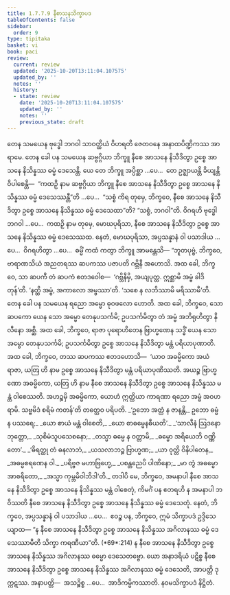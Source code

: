 ```yaml
---
title: 1.7.7.9 နီစာသနသိက္ခာပဒ
tableOfContents: false
sidebar:
  order: 9
type: tipitaka
basket: vi
book: paci
review:
  current: review
  updated: '2025-10-20T13:11:04.107575'
  updated_by: ''
  notes: ''
  history:
  - state: review
    date: '2025-10-20T13:11:04.107575'
    updated_by: ''
    notes: ''
    previous_state: draft
---
```



<DynamicBreadcrumb />


<ReviewStatus review={frontmatter.review} showDetails={true} />

<HypothesisAnnotation frontmatter={frontmatter} />

<Division number="646" book="paci" e="ch" v="2" p="267">

<Paragraph number="2045" book="paci">
တေန သမယေန ဗုဒ္ဓေါ ဘဂဝါ သာဝတ္ထိယံ ဝိဟရတိ ဇေတဝနေ အနာထပိဏ္ဍိကဿ အာရာမေ. တေန ခေါ ပန သမယေန ဆဗ္ဗဂ္ဂိယာ ဘိက္ခူ နီစေ အာသနေ နိသီဒိတွာ ဥစ္စေ အာသနေ နိသိန္နဿ ဓမ္မံ ဒေသေန္တိ.
</Paragraph>

<Paragraph number="2046" book="paci">
ယေ တေ ဘိက္ခူ အပ္ပိစ္ဆာ …ပေ…  တေ ဥဇ္ဈာယန္တိ ခိယျန္တိ ဝိပါစေန္တိ—  “ကထဉှိ နာမ ဆဗ္ဗဂ္ဂိယာ ဘိက္ခူ နီစေ အာသနေ နိသီဒိတွာ ဥစ္စေ အာသနေ နိသိန္နဿ ဓမ္မံ ဒေသေဿန္တီ”တိ …ပေ…  “သစ္စံ ကိရ တုမှေ, ဘိက္ခဝေ, နီစေ အာသနေ နိသီဒိတွာ ဥစ္စေ အာသနေ နိသိန္နဿ ဓမ္မံ ဒေသေထာ”တိ? “သစ္စံ, ဘဂဝါ”တိ. ဝိဂရဟိ ဗုဒ္ဓေါ ဘဂဝါ …ပေ…  ကထဉှိ နာမ တုမှေ, မောဃပုရိသာ, နီစေ အာသနေ နိသီဒိတွာ ဥစ္စေ အာသနေ နိသိန္နဿ ဓမ္မံ ဒေသေဿထ. နေတံ, မောဃပုရိသာ, အပ္ပသန္နာနံ ဝါ ပသာဒါယ …ပေ…  ဝိဂရဟိတွာ …ပေ…  ဓမ္မိံ ကထံ ကတွာ ဘိက္ခူ အာမန္တေသိ—
</Paragraph>

</Division>
<Division number="647" book="paci" e="ch" v="2" p="267">

<Paragraph number="2047" book="paci">
“ဘူတပုဗ္ဗံ, ဘိက္ခဝေ, ဗာရာဏသိယံ အညတရဿ ဆပကဿ ပဇာပတိ ဂဗ္ဘိနီ အဟောသိ. အထ ခေါ, ဘိက္ခဝေ, သာ ဆပကီ တံ ဆပကံ ဧတဒဝေါစ—  ‘ဂဗ္ဘိနီမှိ, အယျပုတ္တ. ဣစ္ဆာမိ အမ္ဗံ ခါဒိတုန်’တိ. ‘နတ္ထိ အမ္ဗံ, အကာလော အမ္ဗဿာ’တိ. ‘သစေ န လဘိဿာမိ မရိဿာမီ’တိ. တေန ခေါ ပန သမယေန ရညော အမ္ဗော ဓုဝဖလော ဟောတိ. အထ ခေါ, ဘိက္ခဝေ, သော ဆပကော ယေန သော အမ္ဗော တေနုပသင်္ကမိ; ဥပသင်္ကမိတွာ တံ အမ္ဗံ အဘိရုဟိတွာ နိလီနော အစ္ဆိ. အထ ခေါ, ဘိက္ခဝေ, ရာဇာ ပုရောဟိတေန ဗြာဟ္မဏေန သဒ္ဓိံ ယေန သော အမ္ဗော တေနုပသင်္ကမိ; ဥပသင်္ကမိတွာ ဥစ္စေ အာသနေ နိသီဒိတွာ မန္တံ ပရိယာပုဏာတိ. အထ ခေါ, ဘိက္ခဝေ, တဿ ဆပကဿ ဧတဒဟောသိ—  ‘ယာဝ အဓမ္မိကော အယံ ရာဇာ, ယတြ ဟိ နာမ ဥစ္စေ အာသနေ နိသီဒိတွာ မန္တံ ပရိယာပုဏိဿတိ. အယဉ္စ ဗြာဟ္မဏော အဓမ္မိကော, ယတြ ဟိ နာမ နီစေ အာသနေ နိသီဒိတွာ ဥစ္စေ အာသနေ နိသိန္နဿ မန္တံ ဝါစေဿတိ. အဟဉ္စမှိ အဓမ္မိကော, ယောဟံ ဣတ္ထိယာ ကာရဏာ ရညော အမ္ဗံ အဝဟရာမိ. သဗ္ဗမိဒံ စရိမံ ကတန်’တိ တတ္ထေဝ ပရိပတိ.
</Paragraph>

<Paragraph number="2048" type="verses" book="paci">
_‘ဥဘော အတ္ထံ န ဇာနန္တိ,_  
ဥဘော ဓမ္မံ န ပဿရေ;_  
_ယော စာယံ မန္တံ ဝါစေတိ,_  
_ယော စာဓမ္မေနဓီယတိ’._  

</Paragraph>

<Paragraph number="2049" type="verses" book="paci">
_‘သာလီနံ ဩဒနော ဘုတ္တော,_  
_သုစိမံသူပသေစနော;_  
_တသ္မာ ဓမ္မေ န ဝတ္တာမိ,_  
_ဓမ္မော အရိယေဘိ ဝဏ္ဏိတော’._  

</Paragraph>

<Paragraph number="2050" type="verses" book="paci">
_‘ဓိရတ္ထု တံ ဓနလာဘံ,_  
_ယသလာဘဉ္စ ဗြာဟ္မဏ;_  
_ယာ ဝုတ္တိ ဝိနိပါတေန,_  
_အဓမ္မစရဏေန ဝါ._  

</Paragraph>

<Paragraph number="2051" type="verses" book="paci">
_ပရိဗ္ဗဇ မဟာဗြဟ္မေ,_  
_ပစန္တညေပိ ပါဏိနော;_  
_မာ တွံ အဓမ္မော အာစရိတော,_  
_အသ္မာ ကုမ္ဘမိဝါဘိဒါ’တိ._  

</Paragraph>

<Paragraph number="2052" book="paci">
တဒါပိ မေ, ဘိက္ခဝေ, အမနာပါ နီစေ အာသနေ နိသီဒိတွာ ဥစ္စေ အာသနေ နိသိန္နဿ မန္တံ ဝါစေတုံ, ကိမင်္ဂံ ပန ဧတရဟိ န အမနာပါ ဘဝိဿတိ နီစေ အာသနေ နိသီဒိတွာ ဥစ္စေ အာသနေ နိသိန္နဿ ဓမ္မံ ဒေသေတုံ. နေတံ, ဘိက္ခဝေ, အပ္ပသန္နာနံ ဝါ ပသာဒါယ …ပေ…  ဧဝဉ္စ ပန, ဘိက္ခဝေ, ဣမံ သိက္ခာပဒံ ဥဒ္ဒိသေယျာထ—
</Paragraph>

<Paragraph number="2053" book="paci">
<Emphasis>“န နီစေ အာသနေ နိသီဒိတွာ ဥစ္စေ အာသနေ နိသိန္နဿ အဂိလာနဿ ဓမ္မံ ဒေသေဿာမီတိ သိက္ခာ ကရဏီယာ”</Emphasis>တိ. (*69*:<Emphasis>214</Emphasis>)
</Paragraph>

<Paragraph number="2054" book="paci">
န နီစေ အာသနေ နိသီဒိတွာ ဥစ္စေ အာသနေ နိသိန္နဿ အဂိလာနဿ ဓမ္မော ဒေသေတဗ္ဗော. ယော အနာဒရိယံ ပဋိစ္စ နီစေ အာသနေ နိသီဒိတွာ ဥစ္စေ အာသနေ နိသိန္နဿ အဂိလာနဿ ဓမ္မံ ဒေသေတိ, အာပတ္တိ ဒုက္ကဋဿ.
</Paragraph>

<Paragraph number="2055" book="paci">
အနာပတ္တိ—  အသဉ္စိစ္စ …ပေ…  အာဒိကမ္မိကဿာတိ.

</Paragraph>
</Division>

<Paragraph number="2056" type="center" book="paci">
နဝမသိက္ခာပဒံ နိဋ္ဌိတံ.
</Paragraph>